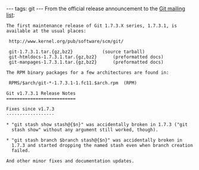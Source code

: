 ---
tags: git
---
From the official release announcement to the [[Git mailing list]]:

<pre>The first maintenance release of Git 1.7.3.X series, 1.7.3.1, is
available at the usual places:

 http://www.kernel.org/pub/software/scm/git/

 git-1.7.3.1.tar.{gz,bz2}			(source tarball)
 git-htmldocs-1.7.3.1.tar.{gz,bz2}		(preformatted docs)
 git-manpages-1.7.3.1.tar.{gz,bz2}		(preformatted docs)

The RPM binary packages for a few architectures are found in:

 RPMS/$arch/git-*-1.7.3.1-1.fc11.$arch.rpm	(RPM)

Git v1.7.3.1 Release Notes
==========================

Fixes since v1.7.3
------------------

* "git stash show stash@{$n}" was accidentally broken in 1.7.3 ("git
  stash show" without any argument still worked, though).

* "git stash branch $branch stash@{$n}" was accidentally broken in
  1.7.3 and started dropping the named stash even when branch creation
  failed.

And other minor fixes and documentation updates.</pre>
